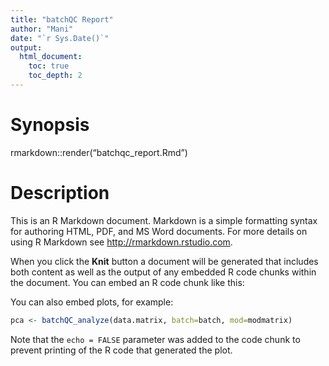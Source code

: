 ```yaml
---
title: "batchQC Report"
author: "Mani"
date: "`r Sys.Date()`"
output: 
  html_document:
    toc: true
    toc_depth: 2
---
```

Synopsis
========

rmarkdown::render("batchqc_report.Rmd")

Description
===========

This is an R Markdown document. Markdown is a simple formatting syntax for authoring HTML, PDF, and MS Word documents. For more details on using R Markdown see <http://rmarkdown.rstudio.com>.

When you click the **Knit** button a document will be generated that includes both content as well as the output of any embedded R code chunks within the document. You can embed an R code chunk like this:

You can also embed plots, for example:

```r
pca <- batchQC_analyze(data.matrix, batch=batch, mod=modmatrix)

```

Note that the `echo = FALSE` parameter was added to the code chunk to prevent printing of the R code that generated the plot.
